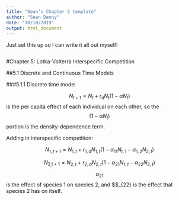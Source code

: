 ```yaml
---
title: "Sean’s Chapter 5 template"
author: "Sean Denny"
date: "10/10/2019"
output: html_document
---
```


Just set this up so I can write it all out myself!

```r

```

#Chapter 5: Lotka-Volterra Interspecific Competition

##5.1 Discrete and Continuous Time Models

###5.1.1 Discrete time model

$$N_{t+1} = N_t + r_d N_t (1 - \alpha N_t)$$
\alpha is the per capita effect of each individual on each other, so the $$(1 - \alpha N_t)$$ portion is the density-dependence term.

Adding in interspecific competition:

$$N_{1,t+1} = N_{1,t} + r_{1,d} N_{1,t} (1 - \alpha_{11} N_{t,1} - \alpha_{1,2} N_{2,t})$$

$$N_{2_,t+1} = N_{2,t} + r_{2,d} N_{2,t} (1 - \alpha_{21} N_{1,t} - \alpha_{22} N_{2,t})$$
$$\alpha_{21}$$ is the effect of species 1 on species 2, and $$\alpha_{22} is the effect that species 2 has on itself.